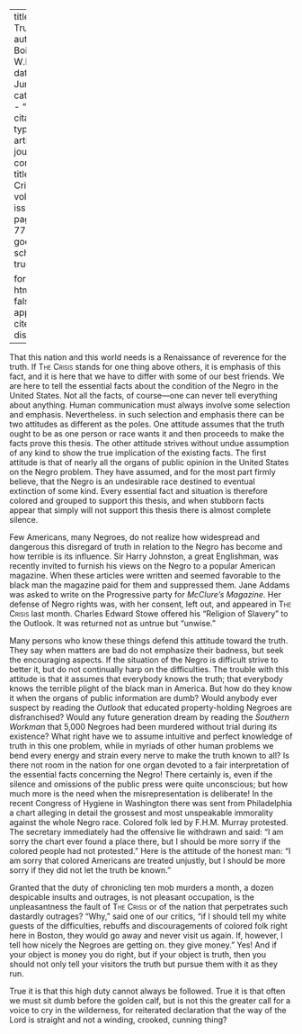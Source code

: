 
---
title: 'The Truth'
author: Du Bois, W.E.B.
date: Jun. 1912
categories: 
  - ""
citation: 
  type: article-journal
  container-title: The Crisis
  volume: 5
  issue: 2
  page: 76--77
google-scholar: true

format:
  html:
    toc: false
    appendix-cite-as: display
---



That this nation and this world needs is a Renaissance of reverence for the truth. If <span style="font-variant:small-caps;">The Crisis</span> stands for one thing above others, it is emphasis of this fact, and it is here that we have to differ with some of our best friends. We are here to tell the essential facts about the condition of the Negro in the United States. Not all the facts, of course—one can never tell everything about anything. Human communication must always involve some selection and emphasis. Nevertheless. in such selection and emphasis there can be two attitudes as different as the poles. One attitude assumes that the truth ought to be as one person or race wants it and then proceeds to make the facts prove this thesis. The other attitude strives without undue assumption of any kind to show the true implication of the existing facts. The first attitude is that of nearly all the organs of public opinion in the
United States on the Negro problem. They have assumed, and for the most part firmly believe, that the Negro is an undesirable race destined to eventual extinction of some kind. Every essential fact and situation is therefore colored and grouped to support this thesis, and when stubborn facts appear that simply will not support this thesis there is almost complete silence.

Few Americans, many Negroes, do not realize how widespread and dangerous this disregard of truth in relation to the Negro has become and how terrible is its influence. Sir Harry Johnston, a great Englishman, was recently invited to furnish his views on the Negro to a popular American magazine. When these articles were written and seemed favorable to the black man the magazine paid for them and suppressed them. Jane Addams was asked to write on the Progressive party for *McClure's Magazine*. Her defense of Negro rights was, with her consent, left out, and appeared in <span style="font-variant:small-caps;">The Crisis</span> last month. Charles Edward Stowe offered his "Religion of Slavery" to the Outlook. It was returned not as untrue but "unwise."

Many persons who know these things defend this attitude toward the truth. They say when matters are bad do not emphasize their badness, but seek the encouraging aspects. If the situation of the Negro is difficult strive to better it, but do not continually harp on the difficulties. The trouble with this attitude is that it assumes that everybody knows the truth; that everybody knows the terrible plight of the black man in America. But how do they know it when the organs of public information are dumb? Would anybody ever suspect by reading the *Outlook* that educated property-holding Negroes are disfranchised? Would any future generation dream by reading the *Southern Workman* that 5,000 Negroes had been murdered without trial during its existence? What right have we to assume intuitive and perfect knowledge of
truth in this one problem, while in myriads of other human problems we bend every energy and strain every nerve to make the truth known to all? Is there not room in the nation for one organ devoted to a fair interpretation of the essential facts concerning the Negro! There certainly is, even if the silence and omissions of the public press were quite unconscious; but how much more is the need when the misrepresentation is deliberate! In the recent Congress of Hygiene in Washington there was sent from Philadelphia a chart alleging in detail the grossest and most unspeakable immorality against the whole Negro race. Colored folk led by F.H.M. Murray protested. The secretary immediately had the offensive lie withdrawn and said: "I am sorry the chart ever found a place there, but I should be more sorry if the colored people had not protested." Here is the attitude of the honest man: "I am sorry that colored Americans are treated unjustly, but I should be more sorry if they did not let the truth be known."

Granted that the duty of chronicling ten mob murders a month, a dozen despicable insults and outrages, is not pleasant occupation, is the unpleasantness the fault of <span style="font-variant:small-caps;">The Crisis</span> or of the nation that perpetrates such dastardly outrages? "Why," said one of our critics, "if I should tell my white guests of the difficulties, rebuffs and discouragements of colored folk right here in Boston, they would go away and never visit us again. If, however, I tell how nicely the Negroes are getting on. they give money." Yes! And if your object is money you do right, but if your object is truth, then you should not only tell your visitors the truth but pursue them with it as they run.

True it is that this high duty cannot always be followed. True it is that often we must sit dumb before the golden calf, but is not this the greater call for a voice to cry in the wilderness, for reiterated declaration that the way of the Lord is straight and not a winding, crooked, cunning thing?

